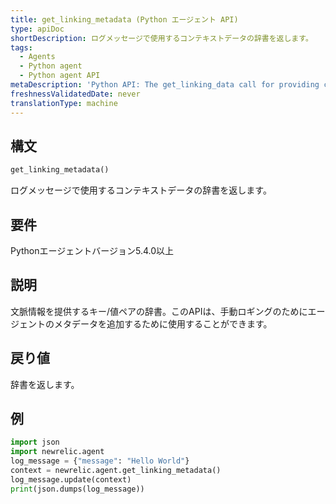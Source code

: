 ```yaml
---
title: get_linking_metadata (Python エージェント API)
type: apiDoc
shortDescription: ログメッセージで使用するコンテキストデータの辞書を返します。
tags:
  - Agents
  - Python agent
  - Python agent API
metaDescription: 'Python API: The get_linking_data call for providing contextual information for reported data.'
freshnessValidatedDate: never
translationType: machine
---
```


## 構文

```py
get_linking_metadata()
```

ログメッセージで使用するコンテキストデータの辞書を返します。

## 要件

Pythonエージェントバージョン5.4.0以上

## 説明

文脈情報を提供するキー/値ペアの辞書。このAPIは、手動ロギングのためにエージェントのメタデータを追加するために使用することができます。

## 戻り値

辞書を返します。

## 例

```py
import json
import newrelic.agent
log_message = {"message": "Hello World"}
context = newrelic.agent.get_linking_metadata()
log_message.update(context)
print(json.dumps(log_message))
```
